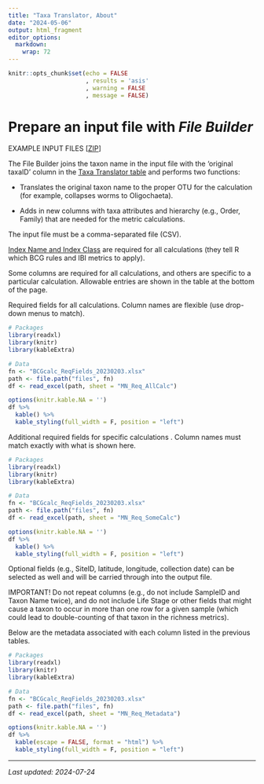 ```yaml
---
title: "Taxa Translator, About"
date: "2024-05-06"
output: html_fragment
editor_options: 
  markdown: 
    wrap: 72
---
```


```r
knitr::opts_chunk$set(echo = FALSE
                      , results = 'asis'
                      , warning = FALSE
                      , message = FALSE)
```

# Prepare an input file with *File Builder*

EXAMPLE INPUT FILES
[<a href="https://github.com/leppott/MNcalc/raw/main/inst/apps/MNcalc/www/links/Test1Files_FileBuilder.zip" target="blank">ZIP</a>]

The File Builder joins the taxon name in the input file with the
‘original taxaID’ column in the
<a href="https://github.com/leppott/BioMonTools_SupportFiles/tree/main/data/taxa_official/MN" target="blank">Taxa
Translator table</a> and performs two functions:

-   Translates the original taxon name to the proper OTU for the
    calculation (for example, collapses worms to Oligochaeta).

-   Adds in new columns with taxa attributes and hierarchy (e.g., Order,
    Family) that are needed for the metric calculations.

The input file must be a comma-separated file (CSV).

<a href="https://github.com/leppott/MNcalc/raw/main/inst/apps/MNcalc/www/links/IndexClass_MN_20240626.csv" target="blank">Index
Name and Index Class</a> are required for all calculations (they tell R
which BCG rules and IBI metrics to apply).

Some columns are required for all calculations, and others are specific
to a particular calculation. Allowable entries are shown in the table at
the bottom of the page.

Required fields for all calculations. Column names are flexible (use
drop-down menus to match).

```r
# Packages
library(readxl)
library(knitr)
library(kableExtra)

# Data
fn <- "BCGcalc_ReqFields_20230203.xlsx"
path <- file.path("files", fn)
df <- read_excel(path, sheet = "MN_Req_AllCalc")

options(knitr.kable.NA = '')
df %>%
  kable() %>%
  kable_styling(full_width = F, position = "left")
```

Additional required fields for specific calculations . Column names must
match exactly with what is shown here.

```r
# Packages
library(readxl)
library(knitr)
library(kableExtra)

# Data
fn <- "BCGcalc_ReqFields_20230203.xlsx"
path <- file.path("files", fn)
df <- read_excel(path, sheet = "MN_Req_SomeCalc")

options(knitr.kable.NA = '')
df %>%
  kable() %>%
  kable_styling(full_width = F, position = "left")
```

Optional fields (e.g., SiteID, latitude, longitude, collection date) can
be selected as well and will be carried through into the output file.

IMPORTANT! Do not repeat columns (e.g., do not include SampleID and
Taxon Name twice), and do not include Life Stage or other fields that
might cause a taxon to occur in more than one row for a given sample
(which could lead to double-counting of that taxon in the richness
metrics).

Below are the metadata associated with each column listed in the
previous tables.

```r
# Packages
library(readxl)
library(knitr)
library(kableExtra)

# Data
fn <- "BCGcalc_ReqFields_20230203.xlsx"
path <- file.path("files", fn)
df <- read_excel(path, sheet = "MN_Req_Metadata")

options(knitr.kable.NA = '')
df %>%
  kable(escape = FALSE, format = "html") %>%
  kable_styling(full_width = F, position = "left")
```

------------------------------------------------------------------------

*Last updated: 2024-07-24*
